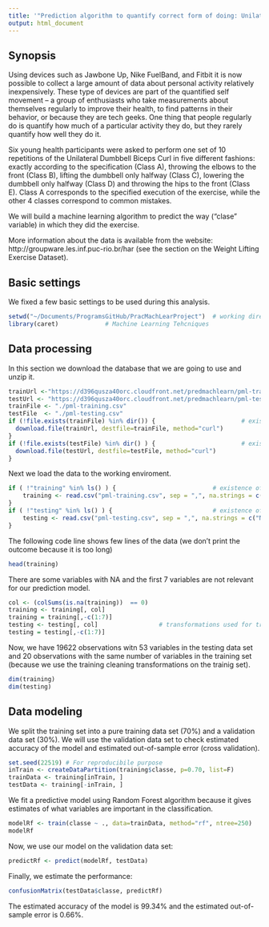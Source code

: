 ```yaml
---
title: '"Prediction algorithm to quantify correct form of doing: Unilateral Dumbbell Biceps Curl."'
output: html_document
---
```


## Synopsis

Using devices such as Jawbone Up, Nike FuelBand, and Fitbit it is now possible to collect a large amount of data about personal activity relatively inexpensively. These type of devices are part of the quantified self movement – a group of enthusiasts who take measurements about themselves regularly to improve their health, to find patterns in their behavior, or because they are tech geeks. One thing that people regularly do is quantify how much of a particular activity they do, but they rarely quantify how well they do it.

Six young health participants were asked to perform one set of 10 repetitions of the Unilateral Dumbbell Biceps Curl in five different fashions: exactly according to the specification (Class A), throwing the elbows to the front (Class B), lifting the dumbbell only halfway (Class C), lowering the dumbbell only halfway (Class D) and throwing the hips to the front (Class E). Class A corresponds to the specified execution of the exercise, while the other 4 classes correspond to common mistakes.

We will build a machine learning algorithm to predict the way ("clase" variable) in which they did the exercise.

More information about the data is available from the website: http://groupware.les.inf.puc-rio.br/har (see the section on the Weight Lifting Exercise Dataset). 

## Basic settings

We fixed a few basic settings to be used during this analysis. 
```r
setwd("~/Documents/ProgramsGitHub/PracMachLearProject")  # working directory
library(caret)             # Machine Learning Tehcniques
```

## Data processing

In this section we download the database that we are going to use and unzip it.

```r
trainUrl <-"https://d396qusza40orc.cloudfront.net/predmachlearn/pml-training.csv"
testUrl <- "https://d396qusza40orc.cloudfront.net/predmachlearn/pml-testing.csv"
trainFile <- "./pml-training.csv"
testFile  <- "./pml-testing.csv"
if (!file.exists(trainFile) %in% dir()) {                        # existence of the data
  download.file(trainUrl, destfile=trainFile, method="curl")
}
if (!file.exists(testFile) %in% dir() ) {                        # existence of the data
  download.file(testUrl, destfile=testFile, method="curl")
}
```

Next we load the data to the working enviroment.
```r
if ( !"training" %in% ls() ) {                           # existence of the data
    training <- read.csv("pml-training.csv", sep = ",", na.strings = c("NA", "", " "))  
}
if ( !"testing" %in% ls() ) {                            # existence of the data
    testing <- read.csv("pml-testing.csv", sep = ",", na.strings = c("NA", "", " ")) 
}
```

The following code line shows few lines of the data (we don't print the outcome because it is too long) 
```r
head(training)
```
There are some variables with NA and the first 7 variables are not relevant for our prediction model.
```r
col <- (colSums(is.na(training))  == 0)
training <- training[, col] 
training = training[,-c(1:7)]
testing <- testing[, col]                 # transformations used for training
testing = testing[,-c(1:7)]
```

Now, we have 19622 observations witn 53 variables in the testing data set and 20 observations
with the same number of variables in the training set (because we use the training cleaning transformations on the trainig set).
```r
dim(training)
dim(testing)
```

## Data modeling

We split the training set into a pure training data set (70%) and a validation data set (30%). We will use the validation data set to check estimated accuracy of the model and estimated out-of-sample error (cross validation).

```r
set.seed(22519) # For reproducibile purpose
inTrain <- createDataPartition(training$classe, p=0.70, list=F)
trainData <- training[inTrain, ]
testData <- training[-inTrain, ]
```

We fit a predictive model using Random Forest algorithm because it gives estimates of what variables are important in the classification.

```r
modelRf <- train(classe ~ ., data=trainData, method="rf", ntree=250)
modelRf
```

Now, we use our model on the validation data set:
```r
predictRf <- predict(modelRf, testData)
```

Finally, we estimate the performance:
```r
confusionMatrix(testData$classe, predictRf)
```

The estimated accuracy of the model is 99.34% and the estimated out-of-sample error is 0.66%.
